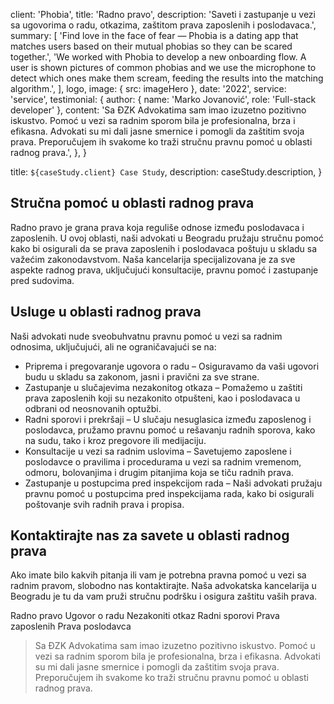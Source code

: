 
  client: 'Phobia',
  title: 'Radno pravo',
  description:
    'Saveti i zastupanje u vezi sa ugovorima o radu, otkazima, zaštitom prava zaposlenih i poslodavaca.',
  summary: [
    'Find love in the face of fear — Phobia is a dating app that matches users based on their mutual phobias so they can be scared together.',
    'We worked with Phobia to develop a new onboarding flow. A user is shown pictures of common phobias and we use the microphone to detect which ones make them scream, feeding the results into the matching algorithm.',
  ],
  logo,
  image: { src: imageHero },
  date: '2022',
  service: 'service',
  testimonial: {
    author: { name: 'Marko Jovanović', role: 'Full-stack developer' },
    content:
      'Sa ĐZK Advokatima sam imao izuzetno pozitivno iskustvo. Pomoć u vezi sa radnim sporom bila je profesionalna, brza i efikasna. Advokati su mi dali jasne smernice i pomogli da zaštitim svoja prava. Preporučujem ih svakome ko traži stručnu pravnu pomoć u oblasti radnog prava.',
  },
}

  title: `${caseStudy.client} Case Study`,
  description: caseStudy.description,
}

## Stručna pomoć u oblasti radnog prava

Radno pravo je grana prava koja reguliše odnose između poslodavaca i zaposlenih. U ovoj oblasti, naši advokati u Beogradu pružaju stručnu pomoć kako bi osigurali da se prava zaposlenih i poslodavaca poštuju u skladu sa važećim zakonodavstvom. Naša kancelarija specijalizovana je za sve aspekte radnog prava, uključujući konsultacije, pravnu pomoć i zastupanje pred sudovima.

## Usluge u oblasti radnog prava

Naši advokati nude sveobuhvatnu pravnu pomoć u vezi sa radnim odnosima, uključujući, ali ne ograničavajući se na:
- Priprema i pregovaranje ugovora o radu – Osiguravamo da vaši ugovori budu u skladu sa zakonom, jasni i pravični za sve strane.
- Zastupanje u slučajevima nezakonitog otkaza – Pomažemo u zaštiti prava zaposlenih koji su nezakonito otpušteni, kao i poslodavaca u odbrani od neosnovanih optužbi.
- Radni sporovi i prekršaji – U slučaju nesuglasica između zaposlenog i poslodavca, pružamo pravnu pomoć u rešavanju radnih sporova, kako na sudu, tako i kroz pregovore ili medijaciju.
- Konsultacije u vezi sa radnim uslovima – Savetujemo zaposlene i poslodavce o pravilima i procedurama u vezi sa radnim vremenom, odmoru, bolovanjima i drugim pitanjima koja se tiču radnih prava.
- Zastupanje u postupcima pred inspekcijom rada – Naši advokati pružaju pravnu pomoć u postupcima pred inspekcijama rada, kako bi osigurali poštovanje svih radnih prava i propisa.


## Kontaktirajte nas za savete u oblasti radnog prava

Ako imate bilo kakvih pitanja ili vam je potrebna pravna pomoć u vezi sa radnim pravom, slobodno nas kontaktirajte. Naša advokatska kancelarija u Beogradu je tu da vam pruži stručnu podršku i osigura zaštitu vaših prava.

<TagList>
  <TagListItem>Radno pravo</TagListItem>
  <TagListItem>Ugovor o radu</TagListItem>
  <TagListItem>Nezakoniti otkaz</TagListItem>
  <TagListItem>Radni sporovi</TagListItem>
  <TagListItem>Prava zaposlenih</TagListItem>
  <TagListItem>Prava poslodavca</TagListItem>
</TagList>

<Blockquote
  author={{ name: 'Marko Jovanović', role: 'Full-stack developer' }}
  image={{ src: imageJennyWilson }}
>
  Sa ĐZK Advokatima sam imao izuzetno pozitivno iskustvo. Pomoć u vezi sa radnim sporom bila je profesionalna, brza i efikasna. Advokati su mi dali jasne smernice i pomogli da zaštitim svoja prava. Preporučujem ih svakome ko traži stručnu pravnu pomoć u oblasti radnog prava.
</Blockquote>

<StatList>
  <StatListItem value="8" label="Godina uspešnog rada u različitim pravnim oblastima" />
  <StatListItem value="1000+" label="Uspešno zaključenih pravnih postupaka" />
  <StatListItem value="100+" label="Zadovoljnih klijenata, fizičkih lica i privrednih društava" />
  <StatListItem value="100%" label="Pozitivno rešenih slučajeva u korist klijenata" />
</StatList>
